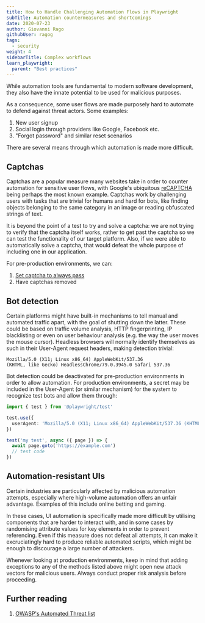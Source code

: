 ```yaml
---
title: How to Handle Challenging Automation Flows in Playwright
subTitle: Automation countermeasures and shortcomings
date: 2020-07-23
author: Giovanni Rago
githubUser: ragog
tags:
  - security
weight: 4
sidebarTitle: Complex workflows
learn_playwright:
  parent: "Best practices"
---
```


While automation tools are fundamental to modern software development, they also have the innate potential to be used for malicious purposes.



As a consequence, some user flows are made purposely hard to automate to defend against threat actors. Some examples:
1. New user signup
2. Social login through providers like Google, Facebook etc.
3. "Forgot password" and similar reset scenarios



There are several means through which automation is made more difficult.

## Captchas
Captchas are a popular measure many websites take in order to counter automation for sensitive user flows, with Google's ubiquitous [reCAPTCHA](https://www.google.com/recaptcha/intro/v3.html) being perhaps the most known example. Captchas work by challenging users with tasks that are trivial for humans and hard for bots, like finding objects belonging to the same category in an image or reading obfuscated strings of text.

It is beyond the point of a test to try and solve a captcha: we are not trying to verify that the captcha itself works, rather to get past the captcha so we can test the functionality of our target platform. Also, if we were able to automatically solve a captcha, that would defeat the whole purpose of including one in our application.

For pre-production environments, we can:
1. [Set captcha to always pass](https://developers.google.com/recaptcha/docs/faq#id-like-to-run-automated-tests-with-recaptcha.-what-should-i-do)
2. Have captchas removed

## Bot detection
Certain platforms might have built-in mechanisms to tell manual and automated traffic apart, with the goal of shutting down the latter. These could be based on traffic volume analysis, HTTP fingerprinting, IP blacklisting or even on user behaviour analysis (e.g. the way the user moves the mouse cursor). Headless browsers will normally identify themselves as such in their User-Agent request headers, making detection trivial:

```
Mozilla/5.0 (X11; Linux x86_64) AppleWebKit/537.36
(KHTML, like Gecko) HeadlessChrome/79.0.3945.0 Safari 537.36
```

Bot detection could be deactivated for pre-production environments in order to allow automation. For production environments, a secret may be included in the User-Agent (or similar mechanism) for the system to recognize test bots and allow them through:

```ts set-useragent.spec.ts
import { test } from '@playwright/test'

test.use({
  userAgent: 'Mozilla/5.0 (X11; Linux x86_64) AppleWebKit/537.36 (KHTML, like Gecko) HeadlessChrome/79.0.3945.0 Safari 537.36 Secret/<MY_SECRET>'
})

test('my test', async ({ page }) => {
  await page.goto('https://example.com')
  // test code
})
```

## Automation-resistant UIs
Certain industries are particularly affected by malicious automation attempts, especially where high-volume automation offers an unfair advantage. Examples of this include online betting and gaming.

In these cases, UI automation is specifically made more difficult by utilising components that are harder to interact with, and in some cases by randomising attribute values for key elements in order to prevent referencing. Even if this measure does not defeat all attempts, it can make it excruciatingly hard to produce reliable automated scripts, which might be enough to discourage a large number of attackers.

<Note> Whenever looking at production environments, keep in mind that adding exceptions to any of the methods listed above might open new attack vectors for malicious users. Always conduct proper risk analysis before proceeding.</Note>


## Further reading
1. [OWASP's Automated Threat list](https://wiki.owasp.org/index.php/Category:Automated_Threat)
